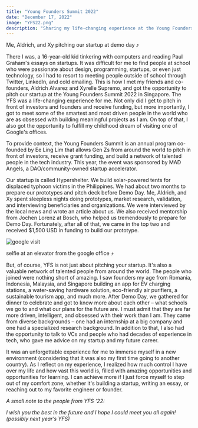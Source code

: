 ```yaml
---
title: "Young Founders Summit 2022"
date: "December 17, 2022"
image: "YFS22.png"
description: "Sharing my life-changing experience at the Young Founders Summit, where I had the opportunity to meet some of the most talented founders in the world and received funding for our startup, Hypershelter."
---
```

<p className="italic opacity-40">Me, Aldrich, and Xy pitching our startup at demo day ⤴</p>

There I was, a 16-year-old kid tinkering with computers and reading Paul Graham's essays on startups. It was difficult for me to find people at school who were passionate about design, programming, startups, or even just technology, so I had to resort to meeting people outside of school through Twitter, LinkedIn, and cold emailing. This is how I met my friends and co-founders, Aldrich Alvarez and Xyrelle Supremo, and got the opportunity to pitch our startup at the Young Founders Summit 2022 in Singapore. The YFS was a life-changing experience for me. Not only did I get to pitch in front of investors and founders and receive funding, but more importantly, I got to meet some of the smartest and most driven people in the world who are as obsessed with building meaningful projects as I am. On top of that, I also got the opportunity to fulfill my childhood dream of visiting one of Google's offices.

To provide context, the Young Founders Summit is an annual program co-founded by Ee Ling Lim that allows Gen Zs from around the world to pitch in front of investors, receive grant funding, and build a network of talented people in the tech industry. This year, the event was sponsored by MAD Angels, a DAO/community-owned startup accelerator.

Our startup is called Hypershelter. We build solar-powered tents for displaced typhoon victims in the Philippines. We had about two months to prepare our prototypes and pitch deck before Demo Day. Me, Aldrich, and Xy spent sleepless nights doing prototypes, market research, validation, and interviewing beneficiaries and organizations. We were interviewed by the local news and wrote an article about us. We also received mentorship from Jochen Lorenz at Bosch, who helped us tremendously to prepare for Demo Day. Fortunately, after all of that, we came in the top two and received $1,500 USD in funding to build our prototype.

![google visit](/images/meta/blogimg/lol.jpeg)

<p className="italic opacity-40">selfie at an elevator from the google office ⤴</p>

But, of course, YFS is not just about pitching your startup. It's also a valuable network of talented people from around the world. The people who joined were nothing short of amazing. I saw founders my age from Romania, Indonesia, Malaysia, and Singapore building an app for EV charging stations, a water-saving hardware solution, eco-friendly air purifiers, a sustainable tourism app, and much more. After Demo Day, we gathered for dinner to celebrate and got to know more about each other – what schools we go to and what our plans for the future are. I must admit that they are far more driven, intelligent, and obsessed with their work than I am. They came from diverse backgrounds – one had an internship at a big company and one had a specialized research background. In addition to that, I also had the opportunity to talk to VCs and people who had decades of experience in tech, who gave me advice on my startup and my future career.

It was an unforgettable experience for me to immerse myself in a new environment (considering that it was also my first time going to another country). As I reflect on my experience, I realized how much control I have over my life and how vast this world is, filled with amazing opportunities and opportunities for learning. I can achieve more if I just force myself to step out of my comfort zone, whether it's building a startup, writing an essay, or reaching out to my favorite engineer or founder.

*A small note to the people from YFS ‘22:*

*I wish you the best in the future and I hope I could meet you all again! (possibly next year’s YFS)*